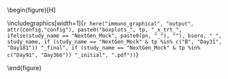 \begin{figure}[H]
\center

\includegraphics[width=1\textwidth]{`r here("immuno_graphical", "output", attr(config,"config"), paste0("boxplots_", tp, "_x_trt_", ifelse(study_name == "NextGen_Mock", paste0(pn, "_"), ""), bsero, "_", study_name, if (study_name == "NextGen_Mock" & tp %in% c("B", "Day31", "Day181")) "_final", if (study_name == "NextGen_Mock" & tp %in% c("Day91", "Day366")) "_initial", ".pdf"))`}

\caption{`r if (study_name!="NextGen_Mock") paste0("Boxplots of ", tpLabel, ifelse(pn!="", paste0(" ", gsub("_", " ", pn)), " Ab"), " markers: ", bseroLabel, " x randomization arm", gender_lb, ". ", ifelse(grepl("Delta", tp), "", neut.marker.captions), immuno_postfix_label)                       else if (study_name == "NextGen_Mock") paste0("\\\\Figure 1", ifelse(tp == "B", 0, 1), ". Violin boxplots of ", ifelse(grepl("IgG", pn), paste0("bAb-IgG Spike and bAb-IgG Nucleocapsid concentrations "), ifelse(grepl("IgA", pn), paste0("bAb-IgA Spike concentrations "), ifelse(grepl("pseudoneutid50", pn), "PsV nAb ID50 markers ", ifelse(pn == "T4_T8", "CD4+ and CD8+ T-cell markers ", "")))), specimen_type, ", for the Investigational Vaccine arm (blue points) and the Comparator Vaccine arm (green points). ",  ifelse(grepl("IgG", pn), "Panels (A)-(I) show data for Spike antigens Index, Delta AY.4, BA.5, BA.2.86, XBB.1.5, JN.1, KP.2, KP.3, LB.1; Panel (J) for Nucleocapsid antigen Index. ", ifelse(grepl("pseudoneutid50", pn),  "Panels (A)-(C) show data for Antigens Reference, KP.2, XBB.1.5.", "")), "Violin boxplots contain interior box plots with upper and lower horizontal edges the 25th and 75th percentiles of antibody level and middle line the 50th percentile, and vertical bars the distance from the 25th (or 75th) percentile of antibody level and the minimum (or maximum) antibody level within the 25th (or 75th) percentile of antibody level minus (or plus) 1.5 times the interquartile range. Each side shows a rotated probability density (estimated by a kernel density estimator with a default Gaussian kernel) of the data ", cohort_name, ifelse(grepl("IgA|IgG", pn), "AU, Arbitrary Units. bAb, binding antibodies. N, Nucleocapsid protein. ", ifelse(grepl("pseudoneutid50", pn), "nAb, neutralizing antibody. ", "")), ifelse(!grepl("T4|T8", pn), "LLOQ, lower limit of quantitation. ULOQ, upper limit of quantitation. ", ""))`}

\end{figure}

\hphantom{Random text to appease the latex god}
